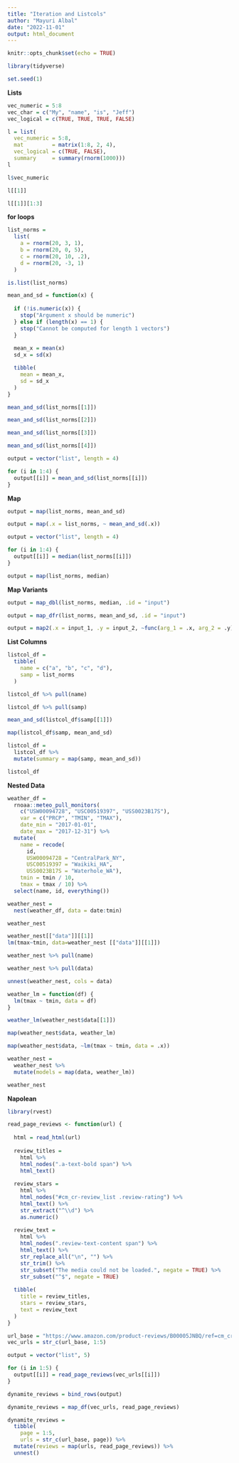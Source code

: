 ```yaml
---
title: "Iteration and Listcols"
author: "Mayuri Albal"
date: "2022-11-01"
output: html_document
---
```


```r
knitr::opts_chunk$set(echo = TRUE)
```

```r
library(tidyverse)

set.seed(1)
```


**Lists**

```r
vec_numeric = 5:8
vec_char = c("My", "name", "is", "Jeff")
vec_logical = c(TRUE, TRUE, TRUE, FALSE)
```


```r
l = list(
  vec_numeric = 5:8,
  mat         = matrix(1:8, 2, 4),
  vec_logical = c(TRUE, FALSE),
  summary     = summary(rnorm(1000)))
l
```

```r
l$vec_numeric
```

```r
l[[1]]
```

```r
l[[1]][1:3]
```


**for loops**

```r
list_norms = 
  list(
    a = rnorm(20, 3, 1),
    b = rnorm(20, 0, 5),
    c = rnorm(20, 10, .2),
    d = rnorm(20, -3, 1)
  )

is.list(list_norms)

```


```r
mean_and_sd = function(x) {
  
  if (!is.numeric(x)) {
    stop("Argument x should be numeric")
  } else if (length(x) == 1) {
    stop("Cannot be computed for length 1 vectors")
  }
  
  mean_x = mean(x)
  sd_x = sd(x)

  tibble(
    mean = mean_x, 
    sd = sd_x
  )
}
```


```r
mean_and_sd(list_norms[[1]])
```

```r
mean_and_sd(list_norms[[2]])
```

```r
mean_and_sd(list_norms[[3]])

```

```r
mean_and_sd(list_norms[[4]])
```

```r
output = vector("list", length = 4)

for (i in 1:4) {
  output[[i]] = mean_and_sd(list_norms[[i]])
}
```


**Map**

```r
output = map(list_norms, mean_and_sd)
```

```r
output = map(.x = list_norms, ~ mean_and_sd(.x))
```

```r
output = vector("list", length = 4)

for (i in 1:4) {
  output[[i]] = median(list_norms[[i]])
}

output = map(list_norms, median)
```


**Map Variants**

```r
output = map_dbl(list_norms, median, .id = "input")
```

```r
output = map_dfr(list_norms, mean_and_sd, .id = "input")
```

```r
output = map2(.x = input_1, .y = input_2, ~func(arg_1 = .x, arg_2 = .y))
```


**List Columns**

```r
listcol_df = 
  tibble(
    name = c("a", "b", "c", "d"),
    samp = list_norms
  )
```


```r
listcol_df %>% pull(name)
```

```r
listcol_df %>% pull(samp)
```

```r
mean_and_sd(listcol_df$samp[[1]])
```

```r
map(listcol_df$samp, mean_and_sd)
```

```r
listcol_df = 
  listcol_df %>% 
  mutate(summary = map(samp, mean_and_sd))

listcol_df
```

**Nested Data**

```r
weather_df = 
  rnoaa::meteo_pull_monitors(
    c("USW00094728", "USC00519397", "USS0023B17S"),
    var = c("PRCP", "TMIN", "TMAX"), 
    date_min = "2017-01-01",
    date_max = "2017-12-31") %>%
  mutate(
    name = recode(
      id, 
      USW00094728 = "CentralPark_NY", 
      USC00519397 = "Waikiki_HA",
      USS0023B17S = "Waterhole_WA"),
    tmin = tmin / 10,
    tmax = tmax / 10) %>%
  select(name, id, everything())
```

```r
weather_nest = 
  nest(weather_df, data = date:tmin)

weather_nest
```
```r
weather_nest[["data"]][[1]]
lm(tmax~tmin, data=weather_nest [["data"]][[1]])
```

```r
weather_nest %>% pull(name)
```


```r
weather_nest %>% pull(data)
```

```r
unnest(weather_nest, cols = data)
```

```r
weather_lm = function(df) {
  lm(tmax ~ tmin, data = df)
}
```


```r
weather_lm(weather_nest$data[[1]])
```

```r
map(weather_nest$data, weather_lm)
```

```r
map(weather_nest$data, ~lm(tmax ~ tmin, data = .x))
```

```r
weather_nest = 
  weather_nest %>% 
  mutate(models = map(data, weather_lm))

weather_nest
```

**Napolean**

```r
library(rvest)
```


```r
read_page_reviews <- function(url) {
  
  html = read_html(url)
  
  review_titles = 
    html %>%
    html_nodes(".a-text-bold span") %>%
    html_text()
  
  review_stars = 
    html %>%
    html_nodes("#cm_cr-review_list .review-rating") %>%
    html_text() %>%
    str_extract("^\\d") %>%
    as.numeric()
  
  review_text = 
    html %>%
    html_nodes(".review-text-content span") %>%
    html_text() %>% 
    str_replace_all("\n", "") %>% 
    str_trim() %>% 
    str_subset("The media could not be loaded.", negate = TRUE) %>% 
    str_subset("^$", negate = TRUE)
  
  tibble(
    title = review_titles,
    stars = review_stars,
    text = review_text
  )
}
```

```r
url_base = "https://www.amazon.com/product-reviews/B00005JNBQ/ref=cm_cr_arp_d_viewopt_rvwer?ie=UTF8&reviewerType=avp_only_reviews&sortBy=recent&pageNumber="
vec_urls = str_c(url_base, 1:5)
```


```r
output = vector("list", 5)

for (i in 1:5) {
  output[[i]] = read_page_reviews(vec_urls[[i]])
}

dynamite_reviews = bind_rows(output)

dynamite_reviews = map_df(vec_urls, read_page_reviews)
```


```r
dynamite_reviews = 
  tibble(
    page = 1:5,
    urls = str_c(url_base, page)) %>% 
  mutate(reviews = map(urls, read_page_reviews)) %>% 
  unnest()

```

